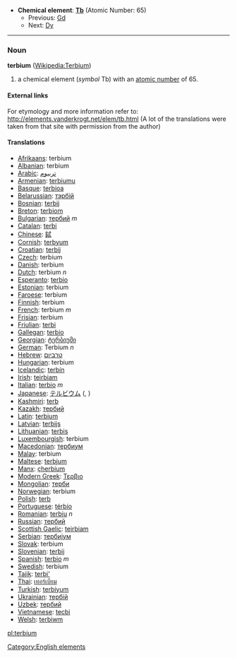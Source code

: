 *'''Chemical element''': '''[[Tb]]''' (Atomic Number: 65)
**Previous: [[Gadolinium|Gd]]
**Next: [[Dysprosium|Dy]]
----
=== Noun ===
'''terbium''' ([[en:Terbium|Wikipedia:Terbium]])

# a chemical element (''symbol'' Tb) with an [[atomic number]] of 65.

====External links====
For etymology and more information refer to:
http://elements.vanderkrogt.net/elem/tb.html
(A lot of the translations were taken from that site with permission from the author)

==== Translations ====
*[[Afrikaans]]: terbium
*[[Albanian]]: terbium
*[[Arabic]]: [[تربيوم]]
*[[Armenian]]: [[terbiumu]]
*[[Basque]]: [[terbioa]]
*[[Belarussian]]: [[тэрбiй]]
*[[Bosnian]]: [[terbij]]
*[[Breton]]: [[terbiom]]
*[[Bulgarian]]: [[тербий]] ''m''
*[[Catalan]]: [[terbi]]
*[[Chinese]]: [[鋱]]
*[[Cornish]]: [[terbyum]]
*[[Croatian]]: [[terbij]]
*[[Czech]]: terbium
*[[Danish]]: terbium
*[[Dutch]]: terbium ''n''
*[[Esperanto]]: [[terbio]]
*[[Estonian]]: terbium
*[[Faroese]]: terbium
*[[Finnish]]: terbium
*[[French]]: terbium ''m''
*[[Frisian]]: terbium
*[[Friulian]]: [[terbi]]
*[[Gallegan]]: [[terbio]]
*[[Georgian]]: [[ტერბიუმი]]
*[[German]]: Terbium ''n''
*[[Hebrew]]: [[טרביום]]
*[[Hungarian]]: terbium
*[[Icelandic]]: [[terbín]]
*[[Irish]]: [[teirbiam]]
*[[Italian]]: [[terbio]] ''m''
*[[Japanese]]: [[テルビウム]] ([[]], )
*[[Kashmiri]]: [[terb]]
*[[Kazakh]]: [[тербий]]
*[[Latin]]: [[terbium]]
*[[Latvian]]: [[terbijs]]
*[[Lithuanian]]: [[terbis]]
*[[Luxembourgish]]: terbium
*[[Macedonian]]: [[тербиум]]
*[[Malay]]: terbium
*[[Maltese]]: [[terbjum]]
*[[Manx]]: [[çherbium]]
*[[Modern Greek]]: [[Τερβιο]] '' ''
*[[Mongolian]]: [[терби]]
*[[Norwegian]]: terbium
*[[Polish]]: [[terb]] '' ''
*[[Portuguese]]: [[térbio]]
*[[Romanian]]: [[terbiu]] ''n''
*[[Russian]]: [[тербий]] '' ''
*[[Scottish Gaelic]]: [[teirbiam]]
*[[Serbian]]: [[тербиjум]]
*[[Slovak]]: terbium
*[[Slovenian]]: [[terbij]]
*[[Spanish]]: [[terbio]] ''m''
*[[Swedish]]: terbium
*[[Tajik]]: [[terbi']]
*[[Thai]]: [[เทอร์เบียม]]
*[[Turkish]]: [[terbiyum]]
*[[Ukrainian]]: [[тербiй]]
*[[Uzbek]]: [[тербий]]
*[[Vietnamese]]: [[tecbi]]
*[[Welsh]]: [[terbiwm]]

[[Category:English elements]]
[[pl:terbium]]